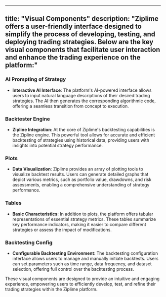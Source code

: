 

---
title: "Visual Components"
description: "Ziplime offers a user-friendly interface designed to simplify the process of developing, testing, and deploying trading strategies. Below are the key visual components that facilitate user interaction and enhance the trading experience on the platform:"
---

### AI Prompting of Strategy

* **Interactive AI Interface**: The platform's AI-powered interface allows users to input natural language descriptions of their desired trading strategies. The AI then generates the corresponding algorithmic code, offering a seamless transition from concept to execution.

### Backtester Engine

* **Zipline Integration**: At the core of Ziplime's backtesting capabilities is the Zipline engine. This powerful tool allows for accurate and efficient backtesting of strategies using historical data, providing users with insights into potential strategy performance.

### Plots

* **Data Visualization**: Ziplime provides an array of plotting tools to visualize backtest results. Users can generate detailed graphs that depict various metrics, such as portfolio value, drawdowns, and risk assessments, enabling a comprehensive understanding of strategy performance.

### Tables

* **Basic Characteristics**: In addition to plots, the platform offers tabular representations of essential strategy metrics. These tables summarize key performance indicators, making it easier to compare different strategies or assess the impact of modifications.

### Backtesting Config

* **Configurable Backtesting Environment**: The backtesting configuration interface allows users to manage and manually initiate backtests. Users can set parameters such as time range, data frequency, and dataset selection, offering full control over the backtesting process.

These visual components are designed to provide an intuitive and engaging experience, empowering users to efficiently develop, test, and refine their trading strategies within the Ziplime platform.